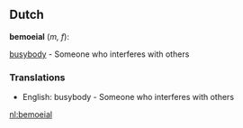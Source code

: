 ==Dutch==
;'''bemoeial''' (''m, f''): 
[[busybody]] - Someone who interferes with others

===Translations===
<!-- * [[Dutch]]: Iemand die zich [[bemoeien|bemoeit]] met [[zaak|zaken]] van [[ander]]en.-->
* English:  busybody - Someone who interferes with others

[[nl:bemoeial]]